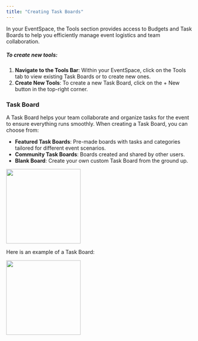 ```yaml
---
title: "Creating Task Boards"
---
```

In your EventSpace, the Tools section provides access to Budgets and Task Boards to help you efficiently manage event logistics and team collaboration. 
##### To create new tools:
1. **Navigate to the Tools Bar**: Within your EventSpace, click on the Tools tab to view existing Task Boards or to create new ones.
2. **Create New Tools**: To create a new Task Board, click on the + New button in the top-right corner.

### Task Board
A Task Board helps your team collaborate and organize tasks for the event to ensure everything runs smoothly. When creating a Task Board, you can choose from:
- **Featured Task Boards**: Pre-made boards with tasks and categories tailored for different event scenarios.
- **Community Task Boards**: Boards created and shared by other users.
- **Blank Board**: Create your own custom Task Board from the ground up.

<Frame>
    <img height="200" src="/guides/images/taskboard.png" />
</Frame>

Here is an example of a Task Board: 
<Frame>
    <img height="200" src="/guides/images/taskboard-ex.png" />
</Frame>
